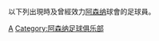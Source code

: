 {{Catnav|頁面分類|...|英格蘭足球|英格蘭足球俱樂部|阿森纳足球俱乐部}}
{{Catnav|頁面分類|...|英國足球|英格蘭足球|效力英格蘭球會的球員}}

以下列出現時及曾經效力[[阿森纳|阿森纳]]球會的足球員。
{{Commonscat|Players of Arsenal FC}}

[[Category:效力英格蘭球會的球員|A]]
[[Category:阿森纳足球俱乐部|Category:阿森纳足球俱乐部]]
